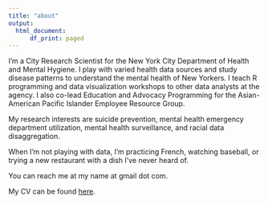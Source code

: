 ```yaml
---
title: "about"
output:
  html_document:
      df_print: paged
---
```

I'm a City Research Scientist for the New York City Department of Health and Mental Hygiene. I play with varied health data sources and study disease patterns to understand the mental health of New Yorkers. I teach R programming and data visualization workshops to other data analysts at the agency. I also co-lead Education and Advocacy Programming for the Asian-American Pacific Islander Employee Resource Group.

My research interests are suicide prevention, mental health emergency department utilization, mental health surveillance, and racial data disaggregation.  

When I'm not playing with data, I'm practicing French, watching baseball, or trying a new restaurant with a dish I've never heard of.

You can reach me at my name at gmail dot com.

My CV can be found <a href="documents/CV.pdf"> here</a>.